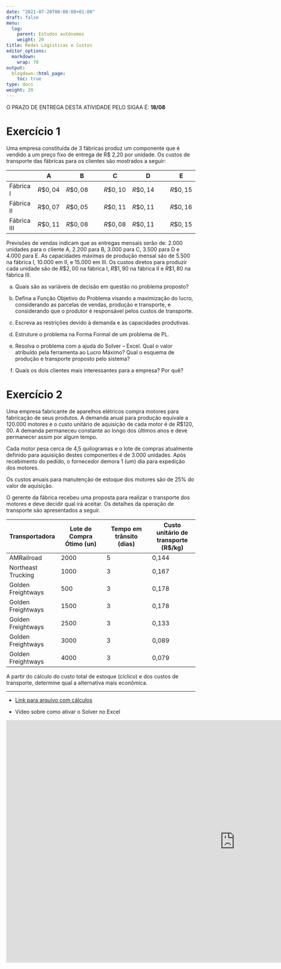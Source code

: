 ---
date: "2021-07-20T00:00:00+01:00"
draft: false
menu:
  log:
    parent: Estudos autônomos
    weight: 20
title: Redes Logísticas e Custos
editor_options: 
  markdown: 
    wrap: 70
output: 
  blogdown::html_page:
    toc: true
type: docs
weight: 20
---

O PRAZO DE ENTREGA DESTA ATIVIDADE PELO SIGAA É: **18/08**

# Exercício 1

Uma empresa constituída de 3 fábricas produz um componente que é vendido a um preço fixo de entrega de R$ 2,20 por unidade. Os custos de transporte das fábricas para os clientes são mostrados a seguir:


|   |	A	|B	|C|	D	|E|
|---|---|----|---|----|---|
Fábrica I	| $R\$0,04$  |	$R\$0,08$ |	$R\$0,10$|	$R\$0,14$|	$R\$0,15$
Fábrica II|	$R\$0,07$ |	$R\$0,05$ | $R\$0,11$	| $R\$0,11$ | $R\$0,16$
Fábrica III	| $R\$0,11$	|$R\$0,08$ | $R\$0,08$	| $R\$0,11$ | $R\$0,15$


Previsões de vendas indicam que as entregas mensais serão de: 2.000 unidades para o cliente A, 2.200 para B, 3.000 para C, 3.500 para D e 4.000 para E. As capacidades máximas de produção mensal são de 5.500 na fábrica I, 10.000 em II, e 15.000 em III. Os custos diretos para produzir cada unidade são de $R\$ 2,00$ na fábrica I, $R\$ 1,90$ na fábrica II e $R\$ 1,80$ na fábrica III.

a)	Quais são as variáveis de decisão em questão no problema proposto?

b)	Defina a Função Objetivo do Problema visando a maximização do lucro, considerando as parcelas de vendas, produção e transporte, e considerando que o produtor é responsável pelos custos de transporte.

c)	Escreva as restrições devido à demanda e às capacidades produtivas.

d)	Estruture o problema na Forma Formal de um problema de PL.

e)	Resolva o problema com a ajuda do Solver – Excel. Qual o valor atribuído pela ferramenta ao Lucro Máximo? Qual o esquema de produção e transporte proposto pelo sistema?

f)	Quais os dois clientes mais interessantes para a empresa? Por quê? 

# Exercício 2

Uma empresa fabricante de aparelhos elétricos compra motores para fabricação de seus produtos. A demanda anual para produção equivale a 120.000 motores e o custo unitário de aquisição de cada motor é de $R\$ 120,00$. A demanda permaneceu constante ao longo dos últimos anos e deve permanecer assim por algum tempo.

Cada motor pesa cerca de 4,5 quilogramas e o lote de compras atualmente definido para aquisição destes componentes é de 3.000 unidades. Após recebimento do pedido, o fornecedor demora 1 (um) dia para expedição dos motores.

Os custos anuais para manutenção de estoque dos motores são de 25% do valor de aquisição. 

O gerente da fábrica recebeu uma proposta para realizar o transporte dos motores e deve decidir qual irá aceitar. Os detalhes da operação de transporte são apresentados a seguir. 

|Transportadora	|Lote de Compra Ótimo (un)	|Tempo em trânsito (dias)	|Custo unitário de transporte (R$/kg)|
|---|---|---|---|
|AMRailroad|	2000|	5	|0,144|
|Northeast Trucking	|1000	|3|	0,167|
|Golden Freightways|	500|	3|	0,178|
|Golden Freightways	|1500|	3	|0,178|
|Golden Freightways	|2500	|3	|0,133|
|Golden Freightways	|3000	|3	|0,089|
|Golden Freightways	|4000	|3|	0,079|

A partir do cálculo do custo total de estoque (cíclico) e dos custos de transporte, determine qual a alternativa mais econômica. 

<hr>

- [Link para arquivo com cálculos](https://www.dropbox.com/s/jy45ct453y7zsjb/ea_6.xlsx?dl=0)

- Vídeo sobre como ativar o Solver no Excel

<iframe width="1218" height="645" src="https://www.youtube.com/embed/CXbibyCtUNc" title="YouTube video player" frameborder="0" allow="accelerometer; autoplay; clipboard-write; encrypted-media; gyroscope; picture-in-picture" allowfullscreen></iframe>
